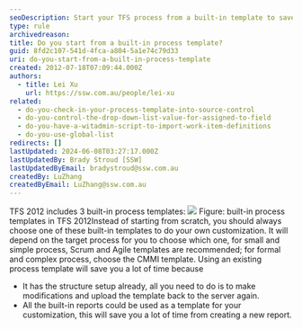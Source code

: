 ```yaml
---
seoDescription: Start your TFS process from a built-in template to save time and effort, with pre-set structures and reports available for customization.
type: rule
archivedreason:
title: Do you start from a built-in process template?
guid: 8fd2c107-541d-4fca-a804-5a1e74c79d33
uri: do-you-start-from-a-built-in-process-template
created: 2012-07-18T07:09:44.000Z
authors:
  - title: Lei Xu
    url: https://ssw.com.au/people/lei-xu
related:
  - do-you-check-in-your-process-template-into-source-control
  - do-you-control-the-drop-down-list-value-for-assigned-to-field
  - do-you-have-a-witadmin-script-to-import-work-item-definitions
  - do-you-use-global-list
redirects: []
lastUpdated: 2024-06-08T03:27:17.000Z
lastUpdatedBy: Brady Stroud [SSW]
lastUpdatedByEmail: bradystroud@ssw.com.au
createdBy: LuZhang
createdByEmail: LuZhang@ssw.com.au
---
```


TFS 2012 includes 3 built-in process templates:
![](BuiltInTemplates.png)
Figure: built-in process templates in TFS 2012Instead of starting from scratch, you should always choose one of these built-in templates to do your own customization. It will depend on the target process for you to choose which one, for small and simple process, Scrum and Agile templates are recommended; for formal and complex process, choose the CMMI template.
Using an existing process template will save you a lot of time because

- It has the structure setup already, all you need to do is to make modifications and upload the template back to the server again.
- All the built-in reports could be used as a template for your customization, this will save you a lot of time from creating a new report.
